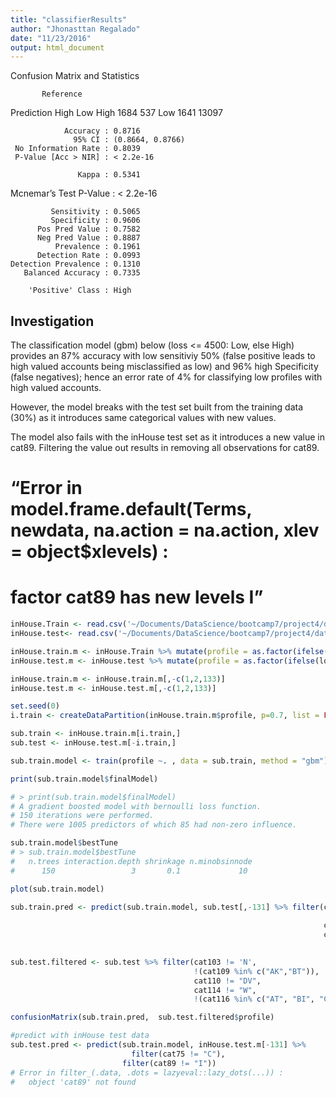 ```yaml
---
title: "classifierResults"
author: "Jhonasttan Regalado"
date: "11/23/2016"
output: html_document
---
```


 Confusion Matrix and Statistics
 
           Reference
 Prediction  High   Low
       High  1684   537
       Low   1641 13097
                                           
                Accuracy : 0.8716          
                  95% CI : (0.8664, 0.8766)
     No Information Rate : 0.8039          
     P-Value [Acc > NIR] : < 2.2e-16       
                                           
                   Kappa : 0.5341          
  Mcnemar's Test P-Value : < 2.2e-16       
                                           
             Sensitivity : 0.5065          
             Specificity : 0.9606          
          Pos Pred Value : 0.7582          
          Neg Pred Value : 0.8887          
              Prevalence : 0.1961          
          Detection Rate : 0.0993          
    Detection Prevalence : 0.1310          
       Balanced Accuracy : 0.7335          
                                           
        'Positive' Class : High 


## Investigation
 The classification model (gbm) below (loss <= 4500: Low, else High) provides an 87% accuracy with low sensitiviy 50% (false positive leads to high valued accounts being misclassified as low) and 96% high Specificity (false negatives); hence an error rate of 4% for classifying low profiles with high valued accounts.

However, the model breaks with the test set built from the training data (30%) as it introduces same categorical values with new values.

The model also fails with the inHouse test set as it introduces a new value in cat89. Filtering the value out results in removing all observations for cat89.

# "Error in model.frame.default(Terms, newdata, na.action = na.action, xlev = object$xlevels) : 
#   factor cat89 has new levels I"

```r
inHouse.Train <- read.csv('~/Documents/DataScience/bootcamp7/project4/data/inHouseTrain.csv')
inHouse.test<- read.csv('~/Documents/DataScience/bootcamp7/project4/data/inHouseTest.csv')

inHouse.train.m <- inHouse.Train %>% mutate(profile = as.factor(ifelse(loss <= 4500, "Low", "High")))
inHouse.test.m <- inHouse.test %>% mutate(profile = as.factor(ifelse(loss <= 4500, "Low", "High")))

inHouse.train.m <- inHouse.train.m[,-c(1,2,133)]
inHouse.test.m <- inHouse.test.m[,-c(1,2,133)]

set.seed(0)
i.train <- createDataPartition(inHouse.train.m$profile, p=0.7, list = FALSE)

sub.train <- inHouse.train.m[i.train,] 
sub.test <- inHouse.test.m[-i.train,]

sub.train.model <- train(profile ~. , data = sub.train, method = "gbm")

print(sub.train.model$finalModel)

# > print(sub.train.model$finalModel)
# A gradient boosted model with bernoulli loss function.
# 150 iterations were performed.
# There were 1005 predictors of which 85 had non-zero influence.

sub.train.model$bestTune
# > sub.train.model$bestTune
#   n.trees interaction.depth shrinkage n.minobsinnode
#      150                 3       0.1             10

plot(sub.train.model)

sub.train.pred <- predict(sub.train.model, sub.test[,-131] %>% filter(cat103 != 'N', 
                                                                      !(cat109 %in% c("AK","BT")),
                                                                      cat110 != "DV",
                                                                      cat114 != "W",
                                                                      !(cat116 %in% c("AT", "BI", "CJ", "HU", "IB"))))

sub.test.filtered <- sub.test %>% filter(cat103 != 'N', 
                                         !(cat109 %in% c("AK","BT")),
                                         cat110 != "DV",
                                         cat114 != "W",
                                         !(cat116 %in% c("AT", "BI", "CJ", "HU", "IB")))

confusionMatrix(sub.train.pred,  sub.test.filtered$profile)

#predict with inHouse test data
sub.test.pred <- predict(sub.train.model, inHouse.test.m[-131] %>% 
                           filter(cat75 != "C"),
                         filter(cat89 != "I"))
# Error in filter_(.data, .dots = lazyeval::lazy_dots(...)) : 
#   object 'cat89' not found
```